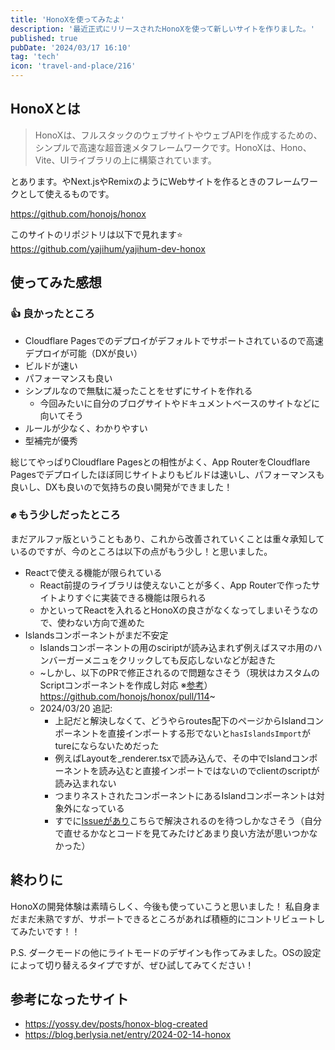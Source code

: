 ```yaml
---
title: 'HonoXを使ってみたよ'
description: '最近正式にリリースされたHonoXを使って新しいサイトを作りました。'
published: true
pubDate: '2024/03/17 16:10'
tag: 'tech'
icon: 'travel-and-place/216'
---
```


## HonoXとは

> HonoXは、フルスタックのウェブサイトやウェブAPIを作成するための、シンプルで高速な超音速メタフレームワークです。HonoXは、Hono、Vite、UIライブラリの上に構築されています。

とあります。やNext.jsやRemixのようにWebサイトを作るときのフレームワークとして使えるものです。

https://github.com/honojs/honox

このサイトのリポジトリは以下で見れます⭐️  
https://github.com/yajihum/yajihum-dev-honox

## 使ってみた感想

### 👍 良かったところ

- Cloudflare Pagesでのデプロイがデフォルトでサポートされているので高速デプロイが可能（DXが良い）
- ビルドが速い
- パフォーマンスも良い
- シンプルなので無駄に凝ったことをせずにサイトを作れる
  - 今回みたいに自分のブログサイトやドキュメントベースのサイトなどに向いてそう
- ルールが少なく、わかりやすい
- 型補完が優秀

総じてやっぱりCloudflare Pagesとの相性がよく、App RouterをCloudflare Pagesでデプロイしたほぼ同じサイトよりもビルドは速いし、パフォーマンスも良いし、DXも良いので気持ちの良い開発ができました！

### ✊ もう少しだったところ

まだアルファ版ということもあり、これから改善されていくことは重々承知しているのですが、今のところは以下の点がもう少し！と思いました。

- Reactで使える機能が限られている
  - React前提のライブラリは使えないことが多く、App Routerで作ったサイトよりすぐに実装できる機能は限られる
  - かといってReactを入れるとHonoXの良さがなくなってしまいそうなので、使わない方向で進めた
- Islandsコンポーネントがまだ不安定
  - Islandsコンポーネントの用のsciriptが読み込まれず例えばスマホ用のハンバーガーメニュをクリックしても反応しないなどが起きた
  - ~しかし、以下のPRで修正されるので問題なさそう（現状はカスタムのScriptコンポーネントを作成し対応 ※[参考](https://yossy.dev/posts/honox-blog-created)）  
    https://github.com/honojs/honox/pull/114~
  - 2024/03/20 追記:
    - 上記だと解決しなくて、どうやらroutes配下のページからIslandコンポーネントを直接インポートする形でないと`hasIslandsImport`がtureにならないためだった
    - 例えばLayoutを\_renderer.tsxで読み込んで、その中でIslandコンポーネントを読み込むと直接インポートではないのでclientのscriptが読み込まれない
    - つまりネストされたコンポーネントにあるIslandコンポーネントは対象外になっている
    - すでに[Issueがあり](https://github.com/honojs/honox/issues/46)こちらで解決されるのを待つしかなさそう（自分で直せるかなとコードを見てみたけどあまり良い方法が思いつかなかった）

## 終わりに

HonoXの開発体験は素晴らしく、今後も使っていこうと思いました！
私自身まだまだ未熟ですが、サポートできるところがあれば積極的にコントリビュートしてみたいです！！

P.S. ダークモードの他にライトモードのデザインも作ってみました。OSの設定によって切り替えるタイプですが、ぜひ試してみてください！

## 参考になったサイト

- https://yossy.dev/posts/honox-blog-created
- https://blog.berlysia.net/entry/2024-02-14-honox
